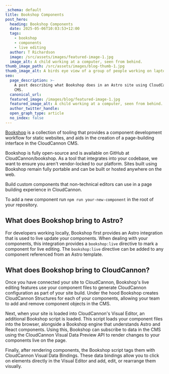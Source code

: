```yaml
---
_schema: default
title: Bookshop Components
post_hero:
  heading: Bookshop Components
  date: 2025-05-06T10:03:53+12:00
  tags:
    - bookshop
    - components
    - live editing
  author: T Richardson
  image: /src/assets/images/featured-image-1.jpg
  image_alt: A child working at a computer, seen from behind.
thumb_image_path: /src/assets/images/blog-thumb-1.jpg
thumb_image_alt: A birds eye view of a group of people working on laptops around a table.
seo:
  page_description: >-
    A post describing what Bookshop does in an Astro site using CloudCannon as a
    CMS.
  canonical_url:
  featured_image: /images/blog/featured-image-1.jpg
  featured_image_alt: A child working at a computer, seen from behind.
  author_twitter_handle:
  open_graph_type: article
  no_index: false
---
```

[Bookshop](https://cloudcannon.com/documentation/guides/bookshop-astro-guide/) is a collection of tooling that provides a component development workflow for static websites, and aids in the creation of a page-building interface in the CloudCannon CMS.

Bookshop is fully open-source and is available on GitHub at CloudCannon/bookshop. As a tool that integrates into your codebase, we want to ensure you aren't vendor-locked to our platform. Sites built using Bookshop remain fully portable and can be built or hosted anywhere on the web.

Build custom components that non-technical editors can use in a page building experience in CloudCannon.

To add a new component run `npm run your-new-component` in the root of your repository.

## What does Bookshop bring to Astro?

For developers working locally, Bookshop first provides an Astro integration that is used to live update your components. When dealing with your components, this integration provides a `bookshop:live` directive to mark a component for live editing. The `bookshop:live` directive can be added to any component referenced from an Astro template.

## What does Bookshop bring to CloudCannon?

Once you have connected your site to CloudCannon, Bookshop's live editing features use your component files to generate CloudCannon configuration as part of your site build. Under the hood Bookshop creates CloudCannon Structures for each of your components, allowing your team to add and remove component objects in the CMS.

Next, when your site is loaded into CloudCannon's Visual Editor, an additional Bookshop script is loaded. This script loads your component files into the browser, alongside a Bookshop engine that understands Astro and React components. Using this, Bookshop can subscribe to data in the CMS using the CloudCannon Visual Data Preview API to render changes to your components live on the page.

Finally, after rendering components, the Bookshop script tags them with CloudCannon Visual Data Bindings. These data bindings allow you to click on elements directly in the Visual Editor and add, edit, or rearrange them visually.